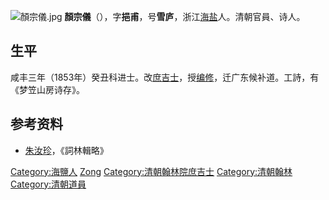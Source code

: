 [[File:顏宗儀.jpg|thumb]]
'''顏宗儀'''（{{bd|1822年||1881年|catIdx=Yan顏}}），字'''挹甫'''，号'''雪庐'''，浙江[[海盐|海盐]]人。清朝官員、诗人。

== 生平 ==
咸丰三年（1853年）癸丑科进士。改[[庶吉士|庶吉士]]，授[[编修|编修]]，迁广东候补道。工詩，有《梦笠山房诗存》。

==参考资料==
*[[朱汝珍|朱汝珍]]，《詞林輯略》

{{咸豐三年癸丑科殿試金榜}}

{{Authority control}}

{{DEFAULTSORT:Yan顏}}
[[Category:海鹽人|Category:海鹽人]]
[[Category:顏姓|Zong]]
[[Category:清朝翰林院庶吉士|Category:清朝翰林院庶吉士]]
[[Category:清朝翰林|Category:清朝翰林]]
[[Category:清朝道員|Category:清朝道員]]


{{清朝人物小作品}}
